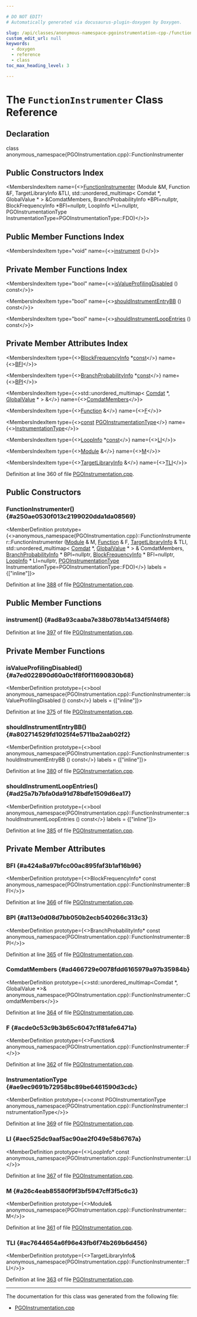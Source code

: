 ```yaml
---

# DO NOT EDIT!
# Automatically generated via docusaurus-plugin-doxygen by Doxygen.

slug: /api/classes/anonymous-namespace-pgoinstrumentation-cpp-/functioninstrumenter
custom_edit_url: null
keywords:
  - doxygen
  - reference
  - class
toc_max_heading_level: 3

---
```





# The `FunctionInstrumenter` Class Reference

<DoxygenPage pluginConfig={pluginConfig}>



## Declaration

<CodeBlock>class anonymous_namespace{PGOInstrumentation.cpp}::FunctionInstrumenter</CodeBlock>

## Public Constructors Index

<MembersIndex>

<MembersIndexItem
  name={<><a href="#a250ae0530f013c2199020dda1da08569">FunctionInstrumenter</a> (Module &amp;M, Function &amp;F, TargetLibraryInfo &amp;TLI, std::unordered&#95;multimap&lt; Comdat &#42;, GlobalValue &#42; &gt; &amp;ComdatMembers, BranchProbabilityInfo &#42;BPI=nullptr, BlockFrequencyInfo &#42;BFI=nullptr, LoopInfo &#42;LI=nullptr, PGOInstrumentationType InstrumentationType=PGOInstrumentationType::FDO)</>}>
</MembersIndexItem>

</MembersIndex>

## Public Member Functions Index

<MembersIndex>

<MembersIndexItem
  type="void"
  name={<><a href="#ad8a93caaba7e38b078b14a134f5f46f8">instrument</a> ()</>}>
</MembersIndexItem>

</MembersIndex>

## Private Member Functions Index

<MembersIndex>

<MembersIndexItem
  type="bool"
  name={<><a href="#a7ed022890d60a0c1f8f0f11690830b68">isValueProfilingDisabled</a> () const</>}>
</MembersIndexItem>

<MembersIndexItem
  type="bool"
  name={<><a href="#a802714529fd1025f4e5711ba2aab02f2">shouldInstrumentEntryBB</a> () const</>}>
</MembersIndexItem>

<MembersIndexItem
  type="bool"
  name={<><a href="#ad25a7b7bfa0da91d78bdfe1509d6ea17">shouldInstrumentLoopEntries</a> () const</>}>
</MembersIndexItem>

</MembersIndex>

## Private Member Attributes Index

<MembersIndex>

<MembersIndexItem
  type={<><a href="/docs/api/classes/llvm/blockfrequencyinfo">BlockFrequencyInfo</a> &#42;<a href="/docs/api/files/lib/lib/target/lib/target/aarch64/aarch64promoteconstant-cpp/#a90f8350fecae261c25be85d38b451bff">const</a></>}
  name={<><a href="#a424a8a97bfcc00ac895faf3b1af16b96">BFI</a></>}>
</MembersIndexItem>

<MembersIndexItem
  type={<><a href="/docs/api/classes/llvm/branchprobabilityinfo">BranchProbabilityInfo</a> &#42;<a href="/docs/api/files/lib/lib/target/lib/target/aarch64/aarch64promoteconstant-cpp/#a90f8350fecae261c25be85d38b451bff">const</a></>}
  name={<><a href="#a113e0d08d7bb050b2ecb540266c313c3">BPI</a></>}>
</MembersIndexItem>

<MembersIndexItem
  type={<>std::unordered&#95;multimap&lt; <a href="/docs/api/classes/llvm/comdat">Comdat</a> &#42;, <a href="/docs/api/classes/llvm/globalvalue">GlobalValue</a> &#42; &gt; &amp;</>}
  name={<><a href="#ad466729e0078fdd6165979a97b35984b">ComdatMembers</a></>}>
</MembersIndexItem>

<MembersIndexItem
  type={<><a href="/docs/api/classes/llvm/function">Function</a> &amp;</>}
  name={<><a href="#acde0c53c9b3b65c6047c1f81afe6471a">F</a></>}>
</MembersIndexItem>

<MembersIndexItem
  type={<><a href="/docs/api/files/lib/lib/target/lib/target/aarch64/aarch64promoteconstant-cpp/#a90f8350fecae261c25be85d38b451bff">const</a> <a href="/docs/api/namespaces/llvm/#a405905ea235b6f5793566aa1411d2b85">PGOInstrumentationType</a></>}
  name={<><a href="#ae9ec9691b72958bc89be6461590d3cdc">InstrumentationType</a></>}>
</MembersIndexItem>

<MembersIndexItem
  type={<><a href="/docs/api/classes/llvm/loopinfo">LoopInfo</a> &#42;<a href="/docs/api/files/lib/lib/target/lib/target/aarch64/aarch64promoteconstant-cpp/#a90f8350fecae261c25be85d38b451bff">const</a></>}
  name={<><a href="#aec525dc9aaf5ac90ae2f049e58b6767a">LI</a></>}>
</MembersIndexItem>

<MembersIndexItem
  type={<><a href="/docs/api/classes/llvm/module">Module</a> &amp;</>}
  name={<><a href="#a26c4eab85580f9f3bf5947cff3f5c6c3">M</a></>}>
</MembersIndexItem>

<MembersIndexItem
  type={<><a href="/docs/api/classes/llvm/targetlibraryinfo">TargetLibraryInfo</a> &amp;</>}
  name={<><a href="#ac7644654a6f96e43fb6f74b269b6d456">TLI</a></>}>
</MembersIndexItem>

</MembersIndex>


Definition at line 360 of file <a href="/docs/api/files/lib/lib/transforms/lib/transforms/instrumentation/pgoinstrumentation-cpp">PGOInstrumentation.cpp</a>.

<SectionDefinition>

## Public Constructors

### FunctionInstrumenter() {#a250ae0530f013c2199020dda1da08569}

<MemberDefinition
  prototype={<>anonymous&#95;namespace&#123;PGOInstrumentation.cpp&#125;::FunctionInstrumenter::FunctionInstrumenter (<a href="/docs/api/classes/llvm/module">Module</a> &amp; M, <a href="/docs/api/classes/llvm/function">Function</a> &amp; F, <a href="/docs/api/classes/llvm/targetlibraryinfo">TargetLibraryInfo</a> &amp; TLI, std::unordered&#95;multimap&lt; <a href="/docs/api/classes/llvm/comdat">Comdat</a> &#42;, <a href="/docs/api/classes/llvm/globalvalue">GlobalValue</a> &#42; &gt; &amp; ComdatMembers, <a href="/docs/api/classes/llvm/branchprobabilityinfo">BranchProbabilityInfo</a> &#42; BPI=nullptr, <a href="/docs/api/classes/llvm/blockfrequencyinfo">BlockFrequencyInfo</a> &#42; BFI=nullptr, <a href="/docs/api/classes/llvm/loopinfo">LoopInfo</a> &#42; LI=nullptr, <a href="/docs/api/namespaces/llvm/#a405905ea235b6f5793566aa1411d2b85">PGOInstrumentationType</a> InstrumentationType=PGOInstrumentationType::FDO)</>}
  labels = {["inline"]}>

Definition at line <a href="/docs/api/files/lib/lib/transforms/lib/transforms/instrumentation/pgoinstrumentation-cpp/#l00388">388</a> of file <a href="/docs/api/files/lib/lib/transforms/lib/transforms/instrumentation/pgoinstrumentation-cpp">PGOInstrumentation.cpp</a>.
</MemberDefinition>

</SectionDefinition>

<SectionDefinition>

## Public Member Functions

### instrument() {#ad8a93caaba7e38b078b14a134f5f46f8}

<MemberDefinition
  prototype="void FunctionInstrumenter::instrument ()">

Definition at line <a href="/docs/api/files/lib/lib/transforms/lib/transforms/instrumentation/pgoinstrumentation-cpp/#l00397">397</a> of file <a href="/docs/api/files/lib/lib/transforms/lib/transforms/instrumentation/pgoinstrumentation-cpp">PGOInstrumentation.cpp</a>.
</MemberDefinition>

</SectionDefinition>

<SectionDefinition>

## Private Member Functions

### isValueProfilingDisabled() {#a7ed022890d60a0c1f8f0f11690830b68}

<MemberDefinition
  prototype={<>bool anonymous&#95;namespace&#123;PGOInstrumentation.cpp&#125;::FunctionInstrumenter::isValueProfilingDisabled () const</>}
  labels = {["inline"]}>

Definition at line <a href="/docs/api/files/lib/lib/transforms/lib/transforms/instrumentation/pgoinstrumentation-cpp/#l00375">375</a> of file <a href="/docs/api/files/lib/lib/transforms/lib/transforms/instrumentation/pgoinstrumentation-cpp">PGOInstrumentation.cpp</a>.
</MemberDefinition>

### shouldInstrumentEntryBB() {#a802714529fd1025f4e5711ba2aab02f2}

<MemberDefinition
  prototype={<>bool anonymous&#95;namespace&#123;PGOInstrumentation.cpp&#125;::FunctionInstrumenter::shouldInstrumentEntryBB () const</>}
  labels = {["inline"]}>

Definition at line <a href="/docs/api/files/lib/lib/transforms/lib/transforms/instrumentation/pgoinstrumentation-cpp/#l00380">380</a> of file <a href="/docs/api/files/lib/lib/transforms/lib/transforms/instrumentation/pgoinstrumentation-cpp">PGOInstrumentation.cpp</a>.
</MemberDefinition>

### shouldInstrumentLoopEntries() {#ad25a7b7bfa0da91d78bdfe1509d6ea17}

<MemberDefinition
  prototype={<>bool anonymous&#95;namespace&#123;PGOInstrumentation.cpp&#125;::FunctionInstrumenter::shouldInstrumentLoopEntries () const</>}
  labels = {["inline"]}>

Definition at line <a href="/docs/api/files/lib/lib/transforms/lib/transforms/instrumentation/pgoinstrumentation-cpp/#l00385">385</a> of file <a href="/docs/api/files/lib/lib/transforms/lib/transforms/instrumentation/pgoinstrumentation-cpp">PGOInstrumentation.cpp</a>.
</MemberDefinition>

</SectionDefinition>

<SectionDefinition>

## Private Member Attributes

### BFI {#a424a8a97bfcc00ac895faf3b1af16b96}

<MemberDefinition
  prototype={<>BlockFrequencyInfo&#42; const anonymous&#95;namespace&#123;PGOInstrumentation.cpp&#125;::FunctionInstrumenter::BFI</>}>

Definition at line <a href="/docs/api/files/lib/lib/transforms/lib/transforms/instrumentation/pgoinstrumentation-cpp/#l00366">366</a> of file <a href="/docs/api/files/lib/lib/transforms/lib/transforms/instrumentation/pgoinstrumentation-cpp">PGOInstrumentation.cpp</a>.
</MemberDefinition>

### BPI {#a113e0d08d7bb050b2ecb540266c313c3}

<MemberDefinition
  prototype={<>BranchProbabilityInfo&#42; const anonymous&#95;namespace&#123;PGOInstrumentation.cpp&#125;::FunctionInstrumenter::BPI</>}>

Definition at line <a href="/docs/api/files/lib/lib/transforms/lib/transforms/instrumentation/pgoinstrumentation-cpp/#l00365">365</a> of file <a href="/docs/api/files/lib/lib/transforms/lib/transforms/instrumentation/pgoinstrumentation-cpp">PGOInstrumentation.cpp</a>.
</MemberDefinition>

### ComdatMembers {#ad466729e0078fdd6165979a97b35984b}

<MemberDefinition
  prototype={<>std::unordered&#95;multimap&lt;Comdat &#42;, GlobalValue &#42;&gt;&amp; anonymous&#95;namespace&#123;PGOInstrumentation.cpp&#125;::FunctionInstrumenter::ComdatMembers</>}>

Definition at line <a href="/docs/api/files/lib/lib/transforms/lib/transforms/instrumentation/pgoinstrumentation-cpp/#l00364">364</a> of file <a href="/docs/api/files/lib/lib/transforms/lib/transforms/instrumentation/pgoinstrumentation-cpp">PGOInstrumentation.cpp</a>.
</MemberDefinition>

### F {#acde0c53c9b3b65c6047c1f81afe6471a}

<MemberDefinition
  prototype={<>Function&amp; anonymous&#95;namespace&#123;PGOInstrumentation.cpp&#125;::FunctionInstrumenter::F</>}>

Definition at line <a href="/docs/api/files/lib/lib/transforms/lib/transforms/instrumentation/pgoinstrumentation-cpp/#l00362">362</a> of file <a href="/docs/api/files/lib/lib/transforms/lib/transforms/instrumentation/pgoinstrumentation-cpp">PGOInstrumentation.cpp</a>.
</MemberDefinition>

### InstrumentationType {#ae9ec9691b72958bc89be6461590d3cdc}

<MemberDefinition
  prototype={<>const PGOInstrumentationType anonymous&#95;namespace&#123;PGOInstrumentation.cpp&#125;::FunctionInstrumenter::InstrumentationType</>}>

Definition at line <a href="/docs/api/files/lib/lib/transforms/lib/transforms/instrumentation/pgoinstrumentation-cpp/#l00369">369</a> of file <a href="/docs/api/files/lib/lib/transforms/lib/transforms/instrumentation/pgoinstrumentation-cpp">PGOInstrumentation.cpp</a>.
</MemberDefinition>

### LI {#aec525dc9aaf5ac90ae2f049e58b6767a}

<MemberDefinition
  prototype={<>LoopInfo&#42; const anonymous&#95;namespace&#123;PGOInstrumentation.cpp&#125;::FunctionInstrumenter::LI</>}>

Definition at line <a href="/docs/api/files/lib/lib/transforms/lib/transforms/instrumentation/pgoinstrumentation-cpp/#l00367">367</a> of file <a href="/docs/api/files/lib/lib/transforms/lib/transforms/instrumentation/pgoinstrumentation-cpp">PGOInstrumentation.cpp</a>.
</MemberDefinition>

### M {#a26c4eab85580f9f3bf5947cff3f5c6c3}

<MemberDefinition
  prototype={<>Module&amp; anonymous&#95;namespace&#123;PGOInstrumentation.cpp&#125;::FunctionInstrumenter::M</>}>

Definition at line <a href="/docs/api/files/lib/lib/transforms/lib/transforms/instrumentation/pgoinstrumentation-cpp/#l00361">361</a> of file <a href="/docs/api/files/lib/lib/transforms/lib/transforms/instrumentation/pgoinstrumentation-cpp">PGOInstrumentation.cpp</a>.
</MemberDefinition>

### TLI {#ac7644654a6f96e43fb6f74b269b6d456}

<MemberDefinition
  prototype={<>TargetLibraryInfo&amp; anonymous&#95;namespace&#123;PGOInstrumentation.cpp&#125;::FunctionInstrumenter::TLI</>}>

Definition at line <a href="/docs/api/files/lib/lib/transforms/lib/transforms/instrumentation/pgoinstrumentation-cpp/#l00363">363</a> of file <a href="/docs/api/files/lib/lib/transforms/lib/transforms/instrumentation/pgoinstrumentation-cpp">PGOInstrumentation.cpp</a>.
</MemberDefinition>

</SectionDefinition>

<hr/>

The documentation for this class was generated from the following file:

<ul>
<li><a href="/docs/api/files/lib/lib/transforms/lib/transforms/instrumentation/pgoinstrumentation-cpp">PGOInstrumentation.cpp</a></li>
</ul>

</DoxygenPage>
